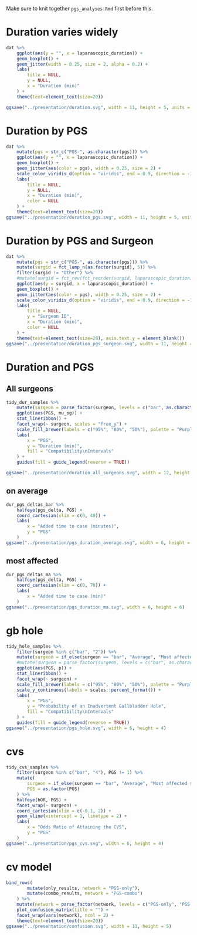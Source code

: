 Make sure to knit together `pgs_analyses.Rmd` first before this.

# Duration varies widely

```r
dat %>%
    ggplot(aes(y = "", x = laparascopic_duration)) +
    geom_boxplot() +
    geom_jitter(width = 0.25, size = 2, alpha = 0.2) +
    labs(
        title = NULL,
        y = NULL,
        x = "Duration (min)"
    ) +
    theme(text=element_text(size=20))
```

```r
ggsave("../presentation/duration.svg", width = 11, height = 5, units = "in")
```

# Duration by PGS

```r
dat %>%
    mutate(pgs = str_c("PGS-", as.character(pgs))) %>%
    ggplot(aes(y = "", x = laparascopic_duration)) +
    geom_boxplot() +
    geom_jitter(aes(color = pgs), width = 0.25, size = 2) +
    scale_color_viridis_d(option = "viridis", end = 0.9, direction = -1) +
    labs(
        title = NULL,
        y = NULL,
        x = "Duration (min)",
        color = NULL
    ) +
    theme(text=element_text(size=20))
ggsave("../presentation/duration_pgs.svg", width = 11, height = 5, units = "in")
```

# Duration by PGS and Surgeon

```r
dat %>%
    mutate(pgs = str_c("PGS-", as.character(pgs))) %>%
    mutate(surgid = fct_lump_n(as.factor(surgid), 5)) %>%
    filter(surgid != "Other") %>%
    #mutate(surgid = fct_rev(fct_reorder(surgid, laparascopic_duration))) %>%
    ggplot(aes(y = surgid, x = laparascopic_duration)) +
    geom_boxplot() +
    geom_jitter(aes(color = pgs), width = 0.25, size = 2) +
    scale_color_viridis_d(option = "viridis", end = 0.9, direction = -1) +
    labs(
        title = NULL,
        y = "Surgeon ID",
        x = "Duration (min)",
        color = NULL
    ) +
    theme(text=element_text(size=20), axis.text.y = element_blank())
ggsave("../presentation/duration_pgs_surgeon.svg", width = 11, height = 5, units = "in")
```

# Duration and PGS

## All surgeons

```r
tidy_dur_samples %>%
    mutate(surgeon = parse_factor(surgeon, levels = c("bar", as.character(1:nsurgs), "new"))) %>%
    ggplot(aes(PGS, mu_og)) +
    stat_lineribbon() +
    facet_wrap(~ surgeon, scales = "free_y") +
    scale_fill_brewer(labels = c("95%", "80%", "50%"), palette = "Purples") +
    labs(
        x = "PGS",
        y = "Duration (min)",
        fill = "Compatibility\nIntervals"
    ) +
    guides(fill = guide_legend(reverse = TRUE))
```

```r
ggsave("../presentation/duration_all_surgeons.svg", width = 12, height = 6, units = "in")
```

## on average


```r
dur_pgs_deltas_bar %>%
    halfeye(pgs_delta, PGS) +
    coord_cartesian(xlim = c(0, 40)) +
    labs(
        x = "Added time to case (minutes)",
        y = "PGS"
    )
ggsave("../presentation/pgs_duration_average.svg", width = 6, height = 6)
```

## most affected


```r
dur_pgs_deltas_ma %>%
    halfeye(pgs_delta, PGS) +
    coord_cartesian(xlim = c(0, 70)) +
    labs(
        x = "Added time to case (min)"
    )
ggsave("../presentation/pgs_duration_ma.svg", width = 6, height = 6)
```

# gb hole

```r
tidy_hole_samples %>%
    filter(surgeon %in% c("bar", "2")) %>%
    mutate(surgeon = if_else(surgeon == "bar", "Average", "Most affected surgeon")) %>%
    #mutate(surgeon = parse_factor(surgeon, levels = c("bar", as.character(1:nsurgs)))) %>%
    ggplot(aes(PGS, p)) +
    stat_lineribbon() +
    facet_wrap(~ surgeon) +
    scale_fill_brewer(labels = c("95%", "80%", "50%"), palette = "Purples") +
    scale_y_continuous(labels = scales::percent_format()) +
    labs(
        x = "PGS",
        y = "Probability of an Inadvertent Gallbladder Hole",
        fill = "Compatibility\nIntervals"
    ) +
    guides(fill = guide_legend(reverse = TRUE))
ggsave("../presentation/pgs_hole.svg", width = 6, height = 4)
```

# cvs


```r
tidy_cvs_samples %>%
    filter(surgeon %in% c("bar", "4"), PGS != 1) %>%
    mutate(
        surgeon = if_else(surgeon == "bar", "Average", "Most affected surgeon"),
        PGS = as.factor(PGS)
    ) %>%
    halfeye(bOR, PGS) +
    facet_wrap(~ surgeon) +
    coord_cartesian(xlim = c(-0.1, 2)) +
    geom_vline(xintercept = 1, linetype = 2) +
    labs(
        x = "Odds Ratio of Attaining the CVS",
        y = "PGS"
    )
ggsave("../presentation/pgs_cvs.svg", width = 6, height = 4)
```

# cv model


```r
bind_rows(
        mutate(only_results, network = "PGS-only"),
        mutate(combo_results, network = "PGS-combo")
    ) %>%
    mutate(network = parse_factor(network, levels = c("PGS-only", "PGS-combo"))) %>%
    plot_confusion_matrix(title = "") +
    facet_wrap(vars(network), ncol = 2) +
    theme(text=element_text(size=20))
ggsave("../presentation/confusion.svg", width = 11, height = 5)
```
